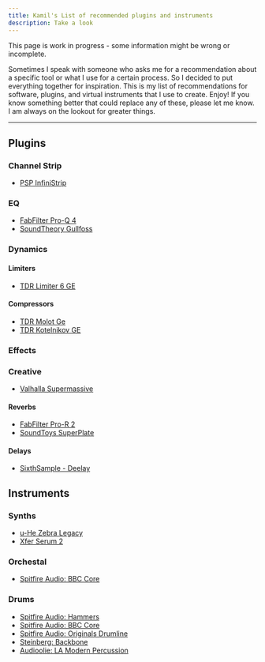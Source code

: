 ```yaml
---
title: Kamil's List of recommended plugins and instruments
description: Take a look
---
```


<Callout title="Warning" type="warning">
  This page is work in progress - some information might be wrong or incomplete.
</Callout>

Sometimes I speak with someone who asks me for a recommendation about a specific tool or what I use for a certain process. So I decided to put everything together for inspiration. This is my list of recommendations for software, plugins, and virtual instruments that I use to create. Enjoy! If you know something better that could replace any of these, please let me know. I am always on the lookout for greater things.

---

## Plugins 

### Channel Strip
- [PSP InfiniStrip](https://www.pspaudioware.com/products/psp-infinistrip)

### EQ
- [FabFilter Pro-Q 4](https://www.fabfilter.com/products/pro-q-4-equalizer-plug-in)
- [SoundTheory Gullfoss](https://www.soundtheory.com/gullfoss)

### Dynamics 
#### Limiters
- [TDR Limiter 6 GE](https://www.tokyodawn.net/tdr-limiter6-ge/)
#### Compressors
- [TDR Molot Ge](https://www.tokyodawn.net/tdr-molot-ge/) 
- [TDR Kotelnikov GE](https://www.tokyodawn.net/tdr-kotelnikov-ge/)

### Effects

### Creative
- [Valhalla Supermassive](https://valhalladsp.com/shop/reverb/valhalla-supermassive/)

#### Reverbs
- [FabFilter Pro-R 2](https://www.fabfilter.com/products/pro-r-2-reverb-plug-in)
- [SoundToys SuperPlate](https://www.soundtoys.com/product/superplate/)

#### Delays
- [SixthSample - Deelay](https://sixthsample.com/deelay/)

## Instruments

### Synths
- [u-He Zebra Legacy](https://u-he.com/products/zebra-legacy/)
- [Xfer Serum 2](https://xferrecords.com/products/serum-2)

### Orchestal
- [Spitfire Audio: BBC Core](https://www.spitfireaudio.com/bbc-symphony-orchestra-core)

### Drums
- [Spitfire Audio: Hammers](www.spitfireaudio.com/hammers)
- [Spitfire Audio: BBC Core](https://www.spitfireaudio.com/bbc-symphony-orchestra-core)
- [Spitfire Audio: Originals Drumline](https://www.spitfireaudio.com/originals-drumline)
- [Steinberg: Backbone](https://www.steinberg.net/vst-instruments/backbone/)
- [Audioolie: LA Modern Percussion](https://www.audioollie.com/la-modern-percussion)
